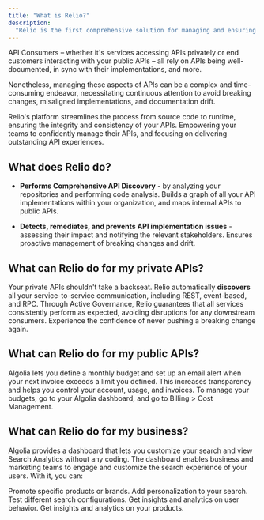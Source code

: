 ```yaml
---
title: "What is Relio?"
description:
  "Relio is the first comprehensive solution for managing and ensuring the integrety of your APIs from source code to runtime."
---
```


API Consumers – whether it's services accessing APIs privately or end customers interacting with your public APIs – all rely on APIs being well-documented, in sync with their implementations, and more.

Nonetheless, managing these aspects of APIs can be a complex and time-consuming endeavor, necessitating continuous attention to avoid breaking changes, misaligned implementations, and documentation drift.

Relio's platform streamlines the process from source code to runtime, ensuring the integrity and consistency of your APIs. Empowering your teams to confidently manage their APIs, and focusing on delivering outstanding API experiences.

## What does Relio do?

- **Performs Comprehensive API Discovery** - by analyzing your repositories and performing code analysis. Builds a graph of all your API implementations within your organization, and maps internal APIs to public APIs.

- **Detects, remediates, and prevents API implementation issues** - assessing their impact and notifying the relevant stakeholders. Ensures proactive management of breaking changes and drift.

## What can Relio do for my private APIs?

Your private APIs shouldn't take a backseat. Relio automatically **discovers** all your service-to-service communication, including REST, event-based, and RPC. Through Active Governance, Relio guarantees that all services consistently perform as expected, avoiding disruptions for any downstream consumers. Experience the confidence of never pushing a breaking change again.

## What can Relio do for my public APIs?

Algolia lets you define a monthly budget and set up an email alert when your next invoice exceeds a limit you defined. This increases transparency and helps you control your account, usage, and invoices. To manage your budgets, go to your Algolia dashboard, and go to Billing > Cost Management.


## What can Relio do for my business?

Algolia provides a dashboard that lets you customize your search and view Search Analytics without any coding. The dashboard enables business and marketing teams to engage and customize the search experience of your users. With it, you can:

Promote specific products or brands.
Add personalization to your search.
Test different search configurations.
Get insights and analytics on user behavior.
Get insights and analytics on your products.
